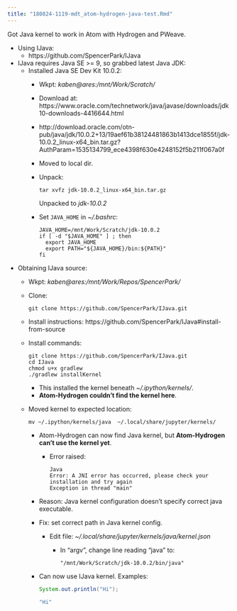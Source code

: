 ```yaml
---
title: "180824-1119-mdt_atom-hydrogen-java-test.Rmd"
---
```


Got Java kernel to work in Atom with Hydrogen and PWeave.

- Using IJava:
  - https://github.com/SpencerPark/IJava

- IJava requires Java SE >= 9, so grabbed latest Java JDK:
  - Installed Java SE Dev Kit 10.0.2:
    - Wkpt: _kaben@ares:/mnt/Work/Scratch/_
    - Download at: https://www.oracle.com/technetwork/java/javase/downloads/jdk10-downloads-4416644.html
    - http://download.oracle.com/otn-pub/java/jdk/10.0.2+13/19aef61b38124481863b1413dce1855f/jdk-10.0.2_linux-x64_bin.tar.gz?AuthParam=1535134799_ece4398f630e4248152f5b211f067a0f
    - Moved to local dir.
    - Unpack:
      ```
      tar xvfz jdk-10.0.2_linux-x64_bin.tar.gz
      ```
      Unpacked to _jdk-10.0.2_
    - Set `JAVA_HOME` in _~/.bashrc_:
      ```
      JAVA_HOME=/mnt/Work/Scratch/jdk-10.0.2
      if [ -d "$JAVA_HOME" ] ; then
        export JAVA_HOME
        export PATH="${JAVA_HOME}/bin:${PATH}"
      fi
      ```

- Obtaining IJava source:
  - Wkpt: _kaben@ares:/mnt/Work/Repos/SpencerPark/_
  - Clone:
    ```
    git clone https://github.com/SpencerPark/IJava.git
    ```
  - Install instructions: https://github.com/SpencerPark/IJava#install-from-source
  - Install commands:
    ```
    git clone https://github.com/SpencerPark/IJava.git
    cd IJava
    chmod u+x gradlew
    ./gradlew installKernel
    ```
    - This installed the kernel beneath _~/.ipython/kernels/_.
    - **Atom-Hydrogen couldn't find the kernel here**.

  - Moved kernel to expected location:
    ```
    mv ~/.ipython/kernels/java  ~/.local/share/jupyter/kernels/
    ```
    - Atom-Hydrogen can now find Java kernel, but **Atom-Hydrogen can't use the kernel yet**.
      - Error raised:
        ```
        Java
        Error: A JNI error has occurred, please check your installation and try again
        Exception in thread "main"
        ```
    - Reason: Java kernel configuration doesn't specify correct java executable.
    - Fix: set correct path in Java kernel config.
      - Edit file: _~/.local/share/jupyter/kernels/java/kernel.json_
        - In "argv", change line reading "java" to:
          ```
          "/mnt/Work/Scratch/jdk-10.0.2/bin/java"
          ```

    - Can now use IJava kernel. Examples:
      ```java
      System.out.println("Hi");
      ```
      ```java
      "Hi"
      ```
